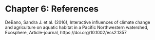 # Chapter 6: References

DeBano, Sandra J. et al. (2016), Interactive influences of climate change and agriculture on aquatic habitat in a Pacific Northwestern watershed, Ecosphere, Article-journal, https://doi.org/10.1002/ecs2.1357
